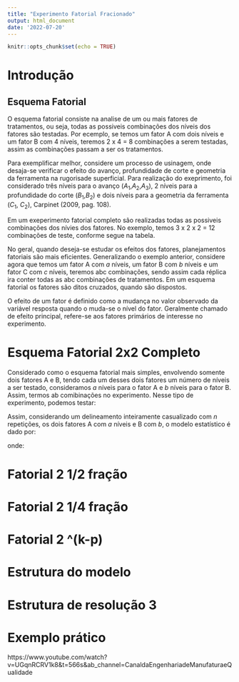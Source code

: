 ```yaml
---
title: "Experimento Fatorial Fracionado"
output: html_document
date: '2022-07-20'
---
```


```r
knitr::opts_chunk$set(echo = TRUE)
```

# Introdução

## Esquema Fatorial

\quad O esquema fatorial consiste na analise de um ou mais fatores de tratamentos, ou seja, todas as possiveis combinações dos níveis dos fatores são testadas. Por ecemplo, se temos um fator A com dois níveis e um fator B com 4 níveis, teremos 2 x 4 = 8 combinações a serem testadas, assim as combinações passam a ser os tratamentos.

\quad Para exemplificar melhor, considere um processo de usinagem, onde desaja-se verificar o efeito do avanço, profundidade de corte e geometria da ferramenta na rugorisade superficial. Para realização do exeprimento, foi considerado três níveis para o avanço ($A_1$,$A_2$,$A_3$), 2 níveis para a profundidade do corte ($B_1$,$B_2$) e dois níveis para a geometria da ferramenta ($C_1$, $C_2$), Carpinet (2009, pag. 108).

\quad Em um exeperimento fatorial completo são realizadas todas as possiveis combinações dos nívies dos fatores. No exemplo, temos 3 x 2 x 2 = 12 combinações de teste, conforme segue na tabela.

\begin{table}
  \begin{center}
  \caption{Combinações de teste de um experimento fatoria 3x2}
    \begin{tabular}{ l  r  }
      A_1 B_1 C_1 & A_1 B_1 C_2\\
      A_1 B_2 C_1 & A_1 B_2 C_2\\
      A_2 B_1 C_1 & A_2 B_1 C_2\\
      A_2 B_2 C_1 & A_2 B_2 C_2\\
      A_3 B_1 C_1 & A_3 B_1 C_2\\
      A_3 B_2 C_1 & A_3 B_2 C_2\\
    \end{tabular}
  \end{center}
\end{table}

\quad No geral, quando deseja-se estudar os efeitos dos fatores, planejamentos fatoriais são mais eficientes. Generalizando o exemplo anterior, considere agora que temos um fator A com $a$ níveis, um fator B com $b$ níveis e um fator C com $c$ níveis, teremos abc combinações, sendo assim cada réplica ira conter todas as abc combinações de tratamentos. Em um esquema fatorial os fatores são ditos cruzados, quando são dispostos. 

\quad O efeito de um fator é definido como a mudança no valor observado da variável resposta quando o muda-se o nível do fator. Geralmente chamado de efeito principal, refere-se aos fatores primários de interesse no experimento. 

# Esquema Fatorial 2x2 Completo

\quad Considerado como o esquema fatorial mais simples, envolvendo somente dois fatores A e B, tendo cada um desses dois fatores um número de níveis a ser testado, consideramos $a$ níveis para o fator A e $b$ níveis para o fator B. Assim, termos ab comibinações no experimento. Nesse tipo de experimento, podemos testar:

\begin{itemize}
  \item a resposta é alterada significativamente quando o nível do fator A é alterado;
  \item a resposta é alterada significativamente quando o nível do fator B é alterado;
  \item a alteração na resposta quando da alteração do nível do fator A (ou B) é dependente do nível do fator B (ou A), ou seja, se existe efeito de interação entre os dois fatores.
\end{itemize}

\quad Assim, considerando um delineamento inteiramente casualizado com $n$ repetições, os dois fatores A com $a$ níveis e B com $b$, o modelo estatístico é dado por:

\begin{equation}
  \begin{center}
    
    y_{ikj} = \mu + \alpha_i + \gamma_j + (\alpha\gamma)_{ik} + \epsilon_{ikj}
    
  \end{center}
\end{equation}

onde:

\begin{itemize}
  \item $\mu$ é a média geral
  \item $\alpha_i$ é o efeito o i-ésimo nível do fator A, i = 1,...,$a$
  \item $\gamma_j$ é o efeito do j-ésimo nível do fator B, j = 1,...,$b$
  \item $(\alpha\gamma)_{ij}$ é o efeito da interação entres os fatores A e B
  \item $\epsilon_{ijk}$ é o erro experimental
\end{itemize}

# Fatorial 2 1/2 fração

# Fatorial 2 1/4 fração

# Fatorial 2 ^(k-p)

# Estrutura do modelo

# Estrutura de resolução 3

# Exemplo prático
https://www.youtube.com/watch?v=UGqnRCRV1k8&t=566s&ab_channel=CanaldaEngenhariadeManufaturaeQualidade



